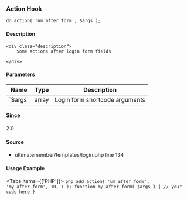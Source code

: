 
<UMBreadCrumb type="action"/>

### Action Hook    
    
```
do_action( 'um_after_form', $args );
```

#### Description
    <div class="description">
        Some actions after login form fields
 
    </div>

#### Parameters
            
<table className="table-auto mt-2 border dark:border-gray-500 p-5 text-sm text-left">
<thead>
<tr>
<th  className="px-3">Name</th>
<th  className="px-3">Type</th>
<th  className="px-3">Description</th>
</tr>
</thead>
<tbody>
               <tr >
               <td className="px-3 py-2">`$args`</td>
               <td className="px-3 py-2">array</td>
               <td className="px-3 py-2 text-sm">Login form shortcode arguments</td>
               </tr>
</tbody>
</table>

#### Since
<div class="description">
2.0
</div>

#### Source
  - <Link href="https://github.com/ultimatemember/ultimatemember/tree/2.5.0/templates/login.php#L134">ultimatemember/templates/login.php</Link> <Link href="https://github.com/ultimatemember/ultimatemember/tree/2.5.0/templates/login.php#L134">line 134</Link>



#### Usage Example

<Tabs items={['PHP']}>
    <Tab>
    ```php
    add_action( 'um_after_form', 'my_after_form', 10, 1 );
 function my_after_form( $args ) {
     // your code here
 }
    ```
    </Tab>
</Tabs>